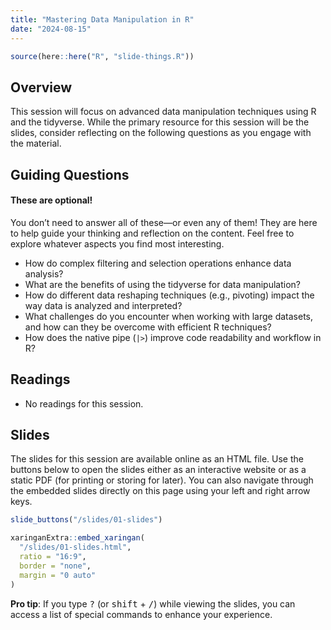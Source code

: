 ```yaml
---
title: "Mastering Data Manipulation in R"
date: "2024-08-15"
---
```


```r
source(here::here("R", "slide-things.R"))
```

## Overview

This session will focus on advanced data manipulation techniques using R and the tidyverse. While the primary resource for this session will be the slides, consider reflecting on the following questions as you engage with the material.

## Guiding Questions

::: {.callout-warning}

#### These are optional!

You don't need to answer all of these—or even any of them! They are here to help guide your thinking and reflection on the content. Feel free to explore whatever aspects you find most interesting.
:::

- How do complex filtering and selection operations enhance data analysis?
- What are the benefits of using the tidyverse for data manipulation?
- How do different data reshaping techniques (e.g., pivoting) impact the way data is analyzed and interpreted?
- What challenges do you encounter when working with large datasets, and how can they be overcome with efficient R techniques?
- How does the native pipe (`|>`) improve code readability and workflow in R?

## Readings

- No readings for this session.

## Slides

The slides for this session are available online as an HTML file. Use the buttons below to open the slides either as an interactive website or as a static PDF (for printing or storing for later). You can also navigate through the embedded slides directly on this page using your left and right arrow keys.

```r
slide_buttons("/slides/01-slides")

xaringanExtra::embed_xaringan(
  "/slides/01-slides.html",
  ratio = "16:9",
  border = "none",
  margin = "0 auto"
)
```

:::{.callout-tip}
**Pro tip**: If you type <kbd>?</kbd> (or <kbd>shift</kbd> + <kbd>/</kbd>) while viewing the slides, you can access a list of special commands to enhance your experience.
:::
